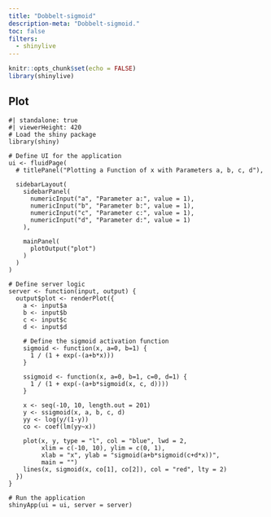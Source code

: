 ```yaml
---
title: "Dobbelt-sigmoid"
description-meta: "Dobbelt-sigmoid."
toc: false
filters:
  - shinylive
---
```


```r
knitr::opts_chunk$set(echo = FALSE)
library(shinylive)
```

## Plot

:::{.column-page}
```shinylive-r
#| standalone: true
#| viewerHeight: 420
# Load the shiny package
library(shiny)

# Define UI for the application
ui <- fluidPage(
  # titlePanel("Plotting a Function of x with Parameters a, b, c, d"),
  
  sidebarLayout(
    sidebarPanel(
      numericInput("a", "Parameter a:", value = 1),
      numericInput("b", "Parameter b:", value = 1),
      numericInput("c", "Parameter c:", value = 1),
      numericInput("d", "Parameter d:", value = 1)
    ),
    
    mainPanel(
      plotOutput("plot")
    )
  )
)

# Define server logic
server <- function(input, output) {
  output$plot <- renderPlot({
    a <- input$a
    b <- input$b
    c <- input$c
    d <- input$d

    # Define the sigmoid activation function
    sigmoid <- function(x, a=0, b=1) {
      1 / (1 + exp(-(a+b*x)))
    }
    
    ssigmoid <- function(x, a=0, b=1, c=0, d=1) {
      1 / (1 + exp(-(a+b*sigmoid(x, c, d))))
    }
 
    x <- seq(-10, 10, length.out = 201)
    y <- ssigmoid(x, a, b, c, d)
    yy <- log(y/(1-y))
    co <- coef(lm(yy~x))

    plot(x, y, type = "l", col = "blue", lwd = 2,
         xlim = c(-10, 10), ylim = c(0, 1),
         xlab = "x", ylab = "sigmoid(a+b*sigmoid(c+d*x))",
         main = "")
    lines(x, sigmoid(x, co[1], co[2]), col = "red", lty = 2)
  })
}

# Run the application
shinyApp(ui = ui, server = server)
```
:::